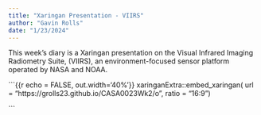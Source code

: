 ```yaml
---
title: "Xaringan Presentation - VIIRS"
author: "Gavin Rolls"
date: "1/23/2024"
---
```


This week's diary is a Xaringan presentation on the Visual Infrared Imaging Radiometry Suite, (VIIRS), an environment-focused sensor platform operated by NASA and NOAA.

```{{r echo = FALSE, out.width='40%'}}
xaringanExtra::embed_xaringan(
  url = "https://grolls23.github.io/CASA0023Wk2/o",
  ratio = "16:9")

```
